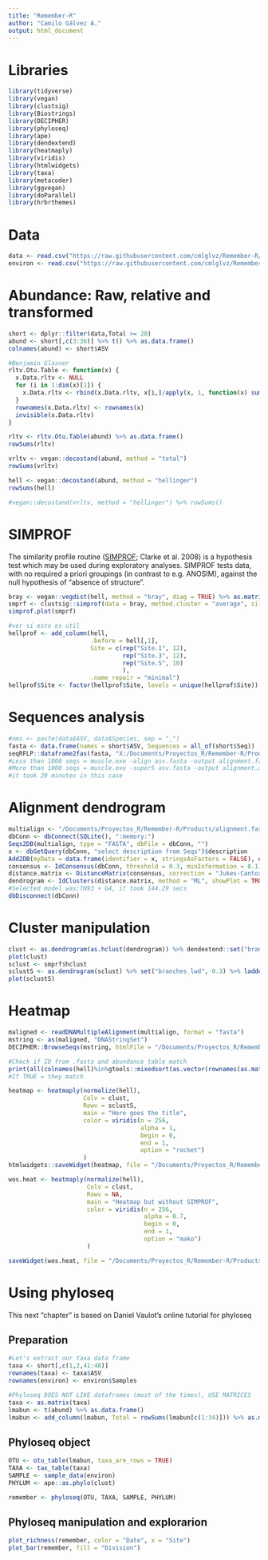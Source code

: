 ```yaml
---
title: "Remember-R"
author: "Camilo Gálvez A."
output: html_document
---
```


# Libraries
```r
library(tidyverse)
library(vegan)
library(clustsig)
library(Biostrings)
library(DECIPHER)
library(phyloseq)
library(ape)
library(dendextend)
library(heatmaply)
library(viridis)
library(htmlwidgets)
library(taxa)
library(metacoder)
library(ggvegan)
library(doParallel)
library(hrbrthemes)
```


# Data
```r
data <- read.csv("https://raw.githubusercontent.com/cmlglvz/Remember-R/main/Data/abundancia_taxonomia.csv", header = TRUE, sep = ";", skip = 0, row.names = 1)
environ <- read.csv("https://raw.githubusercontent.com/cmlglvz/Remember-R/main/Data/environment.csv", header = TRUE, sep = ";", dec = ".", skip = 0, row.names = 1)
```


# Abundance: Raw, relative and transformed
```r
short <- dplyr::filter(data,Total >= 20)
abund <- short[,c(3:36)] %>% t() %>% as.data.frame()
colnames(abund) <- short$ASV

#Benjamin Glasner
rltv.Otu.Table <- function(x) {
  x.Data.rltv <- NULL
  for (i in 1:dim(x)[1]) {
    x.Data.rltv <- rbind(x.Data.rltv, x[i,]/apply(x, 1, function(x) sum(x))[i])
  }
  rownames(x.Data.rltv) <- rownames(x)
  invisible(x.Data.rltv)
}

rltv <- rltv.Otu.Table(abund) %>% as.data.frame()
rowSums(rltv)

vrltv <- vegan::decostand(abund, method = "total")
rowSums(vrltv)

hell <- vegan::decostand(abund, method = "hellinger")
rowSums(hell)

#vegan::decostand(vrltv, method = "hellinger") %>% rowSums()
```


# SIMPROF
The similarity profile routine ([SIMPROF](https://sites.google.com/site/mb3gustame/hypothesis-tests/simprof); Clarke et al. 2008) is a hypothesis test which may be used during exploratory analyses. SIMPROF tests data, with no required a priori groupings (in contrast to e.g. ANOSIM), against the null hypothesis of "absence of structure". 
```r
bray <- vegan::vegdist(hell, method = "bray", diag = TRUE) %>% as.matrix() %>% as.data.frame()
smprf <- clustsig::simprof(data = bray, method.cluster = "average", silent = FALSE, increment = 1000, undef.zero = TRUE)
simprof.plot(smprf)

#ver si esto es util
hellprof <- add_column(hell, 
                       .before = hell[,1], 
                       Site = c(rep("Site.1", 12),
                                rep("Site.3", 12), 
                                rep("Site.5", 10)
                                ), 
                       .name_repair = "minimal")
hellprof$Site <- factor(hellprof$Site, levels = unique(hellprof$Site))
```


# Sequences analysis
```r
#nms <- paste(data$ASV, data$Species, sep = "_")
fasta <- data.frame(names = short$ASV, Sequences = all_of(short$Seq))
seqRFLP::dataframe2fas(fasta, "X:/Documents/Proyectos_R/Remember-R/Products/asv.fasta")
#Less than 1000 seqs = muscle.exe -align asv.fasta -output alignment.fasta
#More than 1000 seqs = muscle.exe -super5 asv.fasta -output alignment.afa
#it took 20 minutes in this case
```


# Alignment dendrogram
```r
multialign <- "/Documents/Proyectos_R/Remember-R/Products/alignment.fasta"
dbConn <- dbConnect(SQLite(), ":memory:")
Seqs2DB(multialign, type = "FASTA", dbFile = dbConn, "")
x <- dbGetQuery(dbConn, "select description from Seqs")$description
Add2DB(myData = data.frame(identifier = x, stringsAsFactors = FALSE), dbConn)
consensus <- IdConsensus(dbConn, threshold = 0.3, minInformation = 0.1)
distance.matrix <- DistanceMatrix(consensus, correction = "Jukes-Cantor", processors = NULL, verbose = TRUE)
dendrogram <- IdClusters(distance.matrix, method = "ML", showPlot = TRUE, type = "dendrogram", myXStringSet = consensus, processors = NULL, verbose = TRUE)
#Selected model was:TN93 + G4, it took 144.29 secs
dbDisconnect(dbConn)
```


# Cluster manipulation
```r
clust <- as.dendrogram(as.hclust(dendrogram)) %>% dendextend::set("branches_lwd", 0.3) %>% dendextend::ladderize(right = TRUE)
plot(clust)
sclust <- smprf$hclust
sclustS <- as.dendrogram(sclust) %>% set("branches_lwd", 0.3) %>% ladderize(right = FALSE)
plot(sclustS)
```


# Heatmap
```r
maligned <- readDNAMultipleAlignment(multialign, format = "fasta")
mstring <- as(maligned, "DNAStringSet")
DECIPHER::BrowseSeqs(mstring, htmlFile = "/Documents/Proyectos_R/Remember-R/Products/multiple_alignment.html")

#Check if ID from .fasta and abundance table match
print(all(colnames(hell)%in%gtools::mixedsort(as.vector(rownames(as.matrix(maligned))), decreasing = FALSE)))
#If TRUE = they match

heatmap <- heatmaply(normalize(hell), 
                     Colv = clust, 
                     Rowv = sclustS, 
                     main = "Here goes the title", 
                     color = viridis(n = 256, 
                                     alpha = 1, 
                                     begin = 0, 
                                     end = 1, 
                                     option = "rocket")
                     )
htmlwidgets::saveWidget(heatmap, file = "/Documents/Proyectos_R/Remember-R/Products/heatmap.html")

wos.heat <- heatmaply(normalize(hell), 
                      Colv = clust, 
                      Rowv = NA, 
                      main = "Heatmap but without SIMPROF", 
                      color = viridis(n = 256, 
                                      alpha = 0.7, 
                                      begin = 0, 
                                      end = 1, 
                                      option = "mako")
                      )

saveWidget(wos.heat, file = "/Documents/Proyectos_R/Remember-R/Products/wos_heat.html")
```


# Using phyloseq
This next "chapter" is based on Daniel Vaulot's online tutorial for phyloseq

## Preparation
```r
#Let's extract our taxa data frame
taxa <- short[,c(1,2,41:48)]
rownames(taxa) <- taxa$ASV
rownames(environ) <- environ$Samples

#Phyloseq DOES NOT LIKE dataframes (most of the times), USE MATRICES
taxa <- as.matrix(taxa)
lmabun <- t(abund) %>% as.data.frame()
lmabun <- add_column(lmabun, Total = rowSums(lmabun[c(1:34)])) %>% as.matrix()
```


## Phyloseq object
```r
OTU <- otu_table(lmabun, taxa_are_rows = TRUE)
TAXA <- tax_table(taxa)
SAMPLE <- sample_data(environ)
PHYLUM <- ape::as.phylo(clust)

remember <- phyloseq(OTU, TAXA, SAMPLE, PHYLUM)

```


## Phyloseq manipulation and explorarion
```r
plot_richness(remember, color = "Date", x = "Site")
plot_bar(remember, fill = "Division")
```


